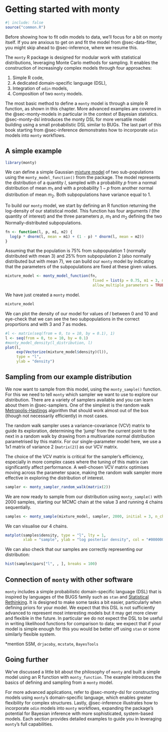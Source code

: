 # Getting started with monty

```r
#| include: false
source("common.R")
```

Before showing how to fit odin models to data, we'll focus for a bit on monty itself.  If you are anxious to get on and fit the model from @sec-data-filter, you might skip ahead to @sec-inference, where we resume this.

The `monty` R package is designed for modular work with statistical distributions, leveraging Monte Carlo methods for sampling. It enables the construction of increasingly complex models through four approaches:

1. Simple R code,
2. A dedicated domain-specific language (DSL),
3. Integration of `odin` models,
4. Composition of two `monty` models.

The most basic method to define a `monty` model is through a simple R function, as shown in this chapter. More advanced examples are covered in the @sec-monty-models in particular in the context of Bayesian statistics. @sec-monty-dsl introduces the monty DSL for more versatile model building using a small probabilistic DSL similar to BUGs. The last part of this book starting from @sec-inference demonstrates how to incorporate `odin` models into `monty` workflows.

## A simple example {#sec-monty-simple-example}

```r
library(monty)
```

We can define a simple Gaussian [mixture model](https://en.wikipedia.org/wiki/Mixture_model) of two sub-populations using the `monty_model_function()` from the package. The model represents the distribution of a quantity $l$, sampled with a probability $p$ from a normal distribution of mean $m_{1}$ and with a probability $1-p$ from another normal distribution of mean $m_{2}$. Both subpopulations have variance equal to 1. 

To build our `monty` model, we start by defining an R function returning the log-density of our statistical model. This function has four arguments $l$ (the quantity of interest) and the three parameters $p$, $m_{1}$ and $m_{2}$ defining the two Normally-distributed subpopulations.

```r
fn <- function(l, p, m1, m2) {
  log(p * dnorm(l, mean = m1) + (1 - p) * dnorm(l, mean = m2))
}
```

Assuming that the population is 75% from subpopulation 1 (normally distributed with mean 3) and 25% from subpopulation 2 (also normally distributed but with mean 7), we can build our `monty` model by indicating that the parameters of the subpopulations are fixed at these given values.

```r
mixture_model <- monty_model_function(fn,
                                       fixed = list(p = 0.75, m1 = 3, m2 = 7),
                                       allow_multiple_parameters = TRUE)
```

We have just created a `monty` model. 

```r
mixture_model
```

We can plot the density of our model for values of $l$ between 0 and 10 and eye-check that we can see the two subpopulations in the correct proportions and with 3 and 7 as modes.

```r
#l <- matrix(seq(from = 0, to = 10, by = 0.1), 1)
l <- seq(from = 0, to = 10, by = 0.1)
#monty_model_density(l_distribution, l)
plot(l,
     exp(Vectorize(mixture_model$density)(l)),
     type = "l",
     ylab = "density")
```

## Sampling from our example distribution

We now want to sample from this model, using the `monty_sample()` function. For this we need to tell `monty` which sampler we want to use to explore our distribution. There are a variety of samplers available and you can learn about them in @sec-samplers. One of the simplest is the random walk [Metropolis-Hastings](https://en.wikipedia.org/wiki/Metropolis%E2%80%93Hastings_algorithm) algorithm that should work almost out of the box (though not necessarily efficiently) in most cases.

The random walk sampler uses a variance-covariance (VCV) matrix to guide its exploration, determining the 'jump' from the current point to the next in a random walk by drawing from a multivariate normal distribution parametrised by this matrix. For our single-parameter model here, we use a 1x1 matrix of variance 2 (`matrix(2)`) as our VCV matrix.

The choice of the VCV matrix is critical for the sampler's efficiency, especially in more complex cases where the tuning of this matrix can significantly affect performance. A well-chosen VCV matrix optimises moving across the parameter space, making the random walk sampler more effective in exploring the distribution of interest.

```r
sampler <- monty_sampler_random_walk(matrix(2))
```

We are now ready to sample from our distribution using `monty_sample()` with 2000 samples, starting our MCMC chain at the value 3 and running 4 chains sequentially.

```r
samples <- monty_sample(mixture_model, sampler, 2000, initial = 3, n_chains = 4)
```

We can visualise our 4 chains.
```r
matplot(samples$density, type = "l", lty = 1,
        xlab = "sample", ylab = "log posterior density", col = "#00000055")
```

We can also check that our samples are correctly representing our distribution:
```r
hist(samples$pars["l", , ], breaks = 100)
```

## Connection of `monty` with other software

`monty` includes a simple probabilistic domain-specific language (DSL) that is inspired by languages of the BUGS family such as `stan` and [Statistical Rethinking](https://xcelab.net/rm/). It is designed to make some tasks a bit easier, particularly when defining priors for your model.  We expect that this DSL is not sufficiently advanced to represent most interesting models but it may get more clever and flexible in the future. In particular we do not expect the DSL to be useful in writing likelihood functions for comparison to data; we expect that if your model is simple enough for this you would be better off using `stan` or some similarly flexible system.

*mention SSM, `drjacoby`, `mcstate`, `BayesTools`

## Going further

We've discussed a little bit about the philosophy of `monty` and built a simple model using an R function with `monty_function`. The example introduces the basics of defining and sampling from a `monty` model.

For more advanced applications, refer to @sec-monty-dsl for constructing models using `monty`'s domain-specific language, which enables greater flexibility for complex structures. Lastly, @sec-inference illustrates how to incorporate `odin` models into `monty` workflows, expanding the package’s potential for Bayesian inference with more sophisticated, system-based models. Each section provides detailed examples to guide you in leveraging `monty`’s full capabilities.
